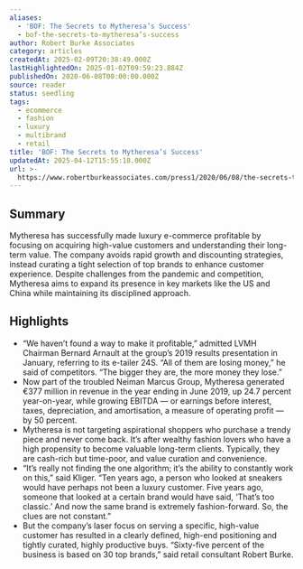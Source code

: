 ```yaml
---
aliases:
  - 'BOF: The Secrets to Mytheresa’s Success'
  - bof-the-secrets-to-mytheresa’s-success
author: Robert Burke Associates
category: articles
createdAt: 2025-02-09T20:38:49.000Z
lastHighlightedOn: 2025-01-02T09:59:23.884Z
publishedOn: 2020-06-08T00:00:00.000Z
source: reader
status: seedling
tags:
  - ecommerce
  - fashion
  - luxury
  - multibrand
  - retail
title: 'BOF: The Secrets to Mytheresa’s Success'
updatedAt: 2025-04-12T15:55:18.000Z
url: >-
  https://www.robertburkeassociates.com/press1/2020/06/08/the-secrets-to-mytheresas-success
---
```

## Summary

Mytheresa has successfully made luxury e-commerce profitable by focusing on acquiring high-value customers and understanding their long-term value. The company avoids rapid growth and discounting strategies, instead curating a tight selection of top brands to enhance customer experience. Despite challenges from the pandemic and competition, Mytheresa aims to expand its presence in key markets like the US and China while maintaining its disciplined approach.

## Highlights

- “We haven’t found a way to make it profitable,” admitted LVMH Chairman Bernard Arnault at the group’s 2019 results presentation in January, referring to its e-tailer 24S. “All of them are losing money,” he said of competitors. “The bigger they are, the more money they lose.”
- Now part of the troubled Neiman Marcus Group, Mytheresa generated €377 million in revenue in the year ending in June 2019, up 24.7 percent year-on-year, while growing EBITDA — or earnings before interest, taxes, depreciation, and amortisation, a measure of operating profit — by 50 percent.
- Mytheresa is not targeting aspirational shoppers who purchase a trendy piece and never come back. It’s after wealthy fashion lovers who have a high propensity to become valuable long-term clients. Typically, they are cash-rich but time-poor, and value curation and convenience.
- “It’s really not finding the one algorithm; it’s the ability to constantly work on this,” said Kliger. “Ten years ago, a person who looked at sneakers would have perhaps not been a luxury customer. Five years ago, someone that looked at a certain brand would have said, ‘That’s too classic.’ And now the same brand is extremely fashion-forward. So, the clues are not constant.”
- But the company’s laser focus on serving a specific, high-value customer has resulted in a clearly defined, high-end positioning and tightly curated, highly productive buys. “Sixty-five percent of the business is based on 30 top brands,” said retail consultant Robert Burke.
